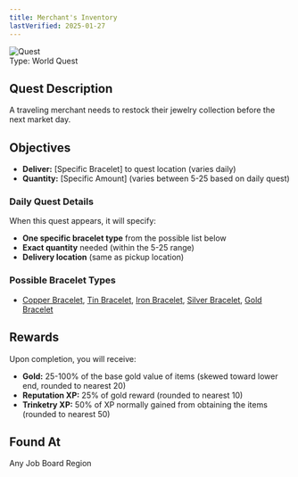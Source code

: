 ```yaml
---
title: Merchant's Inventory
lastVerified: 2025-01-27
---
```


<div className="mb-8 flex items-start gap-6">
  <div className="flex-shrink-0">
    <img
      src="/assets/icons/quest.png"
      alt="Quest"
      className="h-24 w-24 rounded-lg border"
    />
  </div>
  <div className="flex-1">
    <div className="space-y-2">
      <div className="flex flex-wrap gap-4 text-sm">
        <span className="rounded-md bg-orange-100 px-2 py-1 dark:bg-orange-900">
          Type: World Quest
        </span>
      </div>
    </div>
  </div>
</div>

## Quest Description

A traveling merchant needs to restock their jewelry collection before the next market day.

## Objectives

- **Deliver:** [Specific Bracelet] to quest location (varies daily)
- **Quantity:** [Specific Amount] (varies between 5-25 based on daily quest)

### Daily Quest Details
When this quest appears, it will specify:
- **One specific bracelet type** from the possible list below
- **Exact quantity** needed (within the 5-25 range)
- **Delivery location** (same as pickup location)

### Possible Bracelet Types
- [Copper Bracelet](/docs/items/individual/copper_bracelet), [Tin Bracelet](/docs/items/individual/tin_bracelet), [Iron Bracelet](/docs/items/individual/iron_bracelet), [Silver Bracelet](/docs/items/individual/silver_bracelet), [Gold Bracelet](/docs/items/individual/gold_bracelet)

## Rewards

Upon completion, you will receive:

- **Gold:** 25-100% of the base gold value of items (skewed toward lower end, rounded to nearest 20)
- **Reputation XP:** 25% of gold reward (rounded to nearest 10)  
- **Trinketry XP:** 50% of XP normally gained from obtaining the items (rounded to nearest 50)

## Found At

Any Job Board Region
